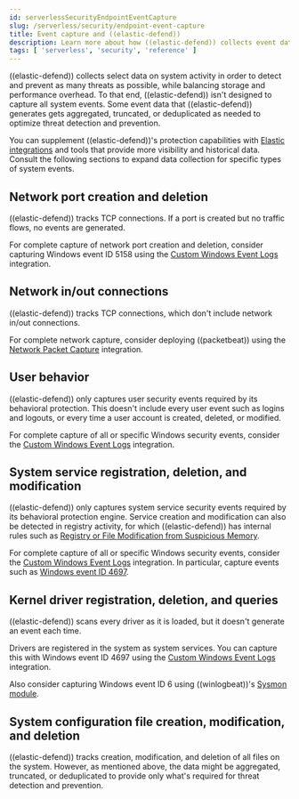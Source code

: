 ```yaml
---
id: serverlessSecurityEndpointEventCapture
slug: /serverless/security/endpoint-event-capture
title: Event capture and ((elastic-defend))
description: Learn more about how ((elastic-defend)) collects event data.
tags: [ 'serverless', 'security', 'reference' ]
---
```


<DocBadge template="technical preview" />
<div id="endpoint-event-capture"></div>

((elastic-defend)) collects select data on system activity in order to detect and prevent as many threats as possible, while balancing storage and performance overhead. To that end, ((elastic-defend)) isn't designed to capture all system events. Some event data that ((elastic-defend)) generates gets aggregated, truncated, or deduplicated as needed to optimize threat detection and prevention.

You can supplement ((elastic-defend))'s protection capabilities with [Elastic integrations](((integrations-docs))) and tools that provide more visibility and historical data. Consult the following sections to expand data collection for specific types of system events.

## Network port creation and deletion

((elastic-defend)) tracks TCP connections. If a port is created but no traffic flows, no events are generated.

For complete capture of network port creation and deletion, consider capturing Windows event ID 5158 using the [Custom Windows Event Logs](((integrations-docs))/winlog) integration.

## Network in/out connections

((elastic-defend)) tracks TCP connections, which don't include network in/out connections.

For complete network capture, consider deploying ((packetbeat)) using the [Network Packet Capture](((integrations-docs))/network_traffic) integration.

## User behavior

((elastic-defend)) only captures user security events required by its behavioral protection. This doesn't include every user event such as logins and logouts, or every time a user account is created, deleted, or modified.

For complete capture of all or specific Windows security events, consider the [Custom Windows Event Logs](((integrations-docs))/winlog) integration.

## System service registration, deletion, and modification

((elastic-defend)) only captures system service security events required by its behavioral protection engine. Service creation and modification can also be detected in registry activity, for which ((elastic-defend)) has internal rules such as [Registry or File Modification from Suspicious Memory](https://github.com/elastic/protections-artifacts/blob/6d54ae289b290b1d42a7717569483f6ce907200a/behavior/rules/persistence_registry_or_file_modification_from_suspicious_memory.toml).

For complete capture of all or specific Windows security events, consider the [Custom Windows Event Logs](((integrations-docs))/winlog) integration. In particular, capture events such as [Windows event ID 4697](https://learn.microsoft.com/en-us/windows/security/threat-protection/auditing/event-4697).

## Kernel driver registration, deletion, and queries

((elastic-defend)) scans every driver as it is loaded, but it doesn't generate an event each time.

Drivers are registered in the system as system services. You can capture this with Windows event ID 4697 using the [Custom Windows Event Logs](((integrations-docs))/winlog) integration. 

Also consider capturing Windows event ID 6 using ((winlogbeat))'s [Sysmon module](((winlogbeat-ref))/winlogbeat-module-sysmon.html).

## System configuration file creation, modification, and deletion

((elastic-defend)) tracks creation, modification, and deletion of all files on the system. However, as mentioned above, the data might be aggregated, truncated, or deduplicated to provide only what's required for threat detection and prevention.
